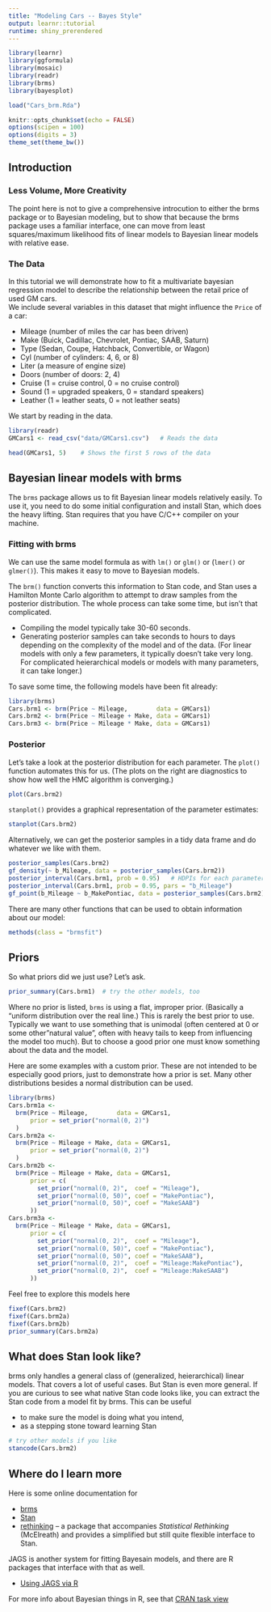 ```yaml
---
title: "Modeling Cars -- Bayes Style"
output: learnr::tutorial
runtime: shiny_prerendered
---
```


```r
library(learnr)
library(ggformula)
library(mosaic)
library(readr)      
library(brms)
library(bayesplot)

load("Cars_brm.Rda")

knitr::opts_chunk$set(echo = FALSE)
options(scipen = 100)
options(digits = 3)
theme_set(theme_bw())
```


## Introduction



### Less Volume, More Creativity

The point here is not to give a comprehensive introcution to either 
the brms package or to Bayesian modeling, but to show that because the brms package
uses a familiar interface, one can move from least squares/maximum likelihood fits
of linear models to Bayesian linear models with relative ease.

### The Data

In this tutorial we will demonstrate how to fit a multivariate bayesian
regression model to describe the relationship between the retail price of used
GM cars.  
We include several variables in this dataset that might influence the
`Price` of a car:

* Mileage (number of miles the car has been driven)
* Make (Buick, Cadillac, Chevrolet, Pontiac, SAAB, Saturn)
* Type (Sedan, Coupe, Hatchback, Convertible, or Wagon)
* Cyl (number of cylinders: 4, 6, or 8)
* Liter (a measure of engine size)
* Doors (number of doors: 2, 4)
* Cruise (1 = cruise control, 0 = no cruise control)
* Sound (1 = upgraded speakers, 0 = standard speakers)
* Leather (1 = leather seats, 0 = not leather seats)

We start by reading in the data.

```r
library(readr)
GMCars1 <- read_csv("data/GMCars1.csv")   # Reads the data 

head(GMCars1, 5)    # Shows the first 5 rows of the data 
```

## Bayesian linear models with brms

The `brms` package allows us to fit Bayesian linear models relatively easily.  To use it,
you need to do some initial configuration and install Stan, which does the heavy lifting.
Stan requires that you have C/C++ compiler on your machine.

### Fitting with brms

We can use the same model formula as with `lm()` or `glm()` or (`lmer()` or `glmer()`). 
This makes it easy to move to Bayesian models.

The `brm()` function converts this information
to Stan code, and Stan uses a Hamilton Monte Carlo algorithm to attempt to draw samples
from the posterior distribution.  The whole process can take some time, but isn't that 
complicated.

  * Compiling the model typically take 30-60 seconds.
  * Generating posterior samples can take seconds to hours to days depending on the complexity
  of the model and of the data.  (For linear models with only a few parameters, it typically
  doesn't take very long.  For complicated heierarchical models or models with many parameters,
  it can take longer.)
  
To save some time, the following models have been fit already:


```r
library(brms)
Cars.brm1 <- brm(Price ~ Mileage,        data = GMCars1)
Cars.brm2 <- brm(Price ~ Mileage + Make, data = GMCars1) 
Cars.brm3 <- brm(Price ~ Mileage * Make, data = GMCars1) 
```

### Posterior

Let's take a look at the posterior distribution for each parameter. 
The `plot()` function automates this for us.
(The plots on the right are diagnostics to show how well the HMC algorithm is converging.)

```r
plot(Cars.brm2)
```

`stanplot()` provides a graphical representation of the parameter estimates:

```r
stanplot(Cars.brm2)
```

Alternatively, we can get the posterior samples in a tidy data frame and do
whatever we like with them.

```r
posterior_samples(Cars.brm2)
gf_density(~ b_Mileage, data = posterior_samples(Cars.brm2))
posterior_interval(Cars.brm1, prob = 0.95)   # HDPIs for each parameter
posterior_interval(Cars.brm1, prob = 0.95, pars = "b_Mileage")  
gf_point(b_Mileage ~ b_MakePontiac, data = posterior_samples(Cars.brm2))
```

There are many other functions that can be used to obtain information about our model:

```r
methods(class = "brmsfit")
```

## Priors

So what priors did we just use?  Let's ask.

```r
prior_summary(Cars.brm1)  # try the other models, too
```

Where no prior is listed, `brms` is using a flat, improper prior.  (Basically a "uniform 
distribution over the real line.)  This is rarely the best prior to use.  Typically we
want to use something that is unimodal (often centered at 0 or some other "natural value", 
often with heavy tails to keep from influencing the model too much).  But to choose a good
prior one must know something about the data and the model.


Here are some examples with a custom prior.  These are not intended to be especially 
good priors, just to demonstrate how a prior is set.  Many other distributions besides
a normal distribution can be used.


```r
library(brms)
Cars.brm1a <- 
  brm(Price ~ Mileage,        data = GMCars1,
      prior = set_prior("normal(0, 2)")
  )
Cars.brm2a <- 
  brm(Price ~ Mileage + Make, data = GMCars1, 
      prior = set_prior("normal(0, 2)")
  )  
Cars.brm2b <- 
  brm(Price ~ Mileage + Make, data = GMCars1, 
      prior = c(
        set_prior("normal(0, 2)",  coef = "Mileage"),
        set_prior("normal(0, 50)", coef = "MakePontiac"),
        set_prior("normal(0, 50)", coef = "MakeSAAB")
      ))  
Cars.brm3a <- 
  brm(Price ~ Mileage * Make, data = GMCars1,
      prior = c(
        set_prior("normal(0, 2)",  coef = "Mileage"),
        set_prior("normal(0, 50)", coef = "MakePontiac"),
        set_prior("normal(0, 50)", coef = "MakeSAAB"),
        set_prior("normal(0, 2)",  coef = "Mileage:MakePontiac"),
        set_prior("normal(0, 2)",  coef = "Mileage:MakeSAAB")
      ))  
```

Feel free to explore this models here

```r
fixef(Cars.brm2)
fixef(Cars.brm2a)
fixef(Cars.brm2b)
prior_summary(Cars.brm2a)
```


## What does Stan look like?

brms only handles a general class of (generalized, heierarchical) linear models.  That covers
a lot of useful cases.  But Stan is even more general.  If you are curious to see what native
Stan code looks like, you can extract the Stan code from a model fit by brms.
This can be useful

* to make sure the model is doing what you intend,
* as a stepping stone toward learning Stan


```r
# try other models if you like
stancode(Cars.brm2)
```


## Where do I learn more

Here is some online documentation for

* [brms](https://github.com/paul-buerkner/brms)
* [Stan](https://mc-stan.org/)
* [rethinking](https://github.com/rmcelreath/rethinking) -- a package that accompanies
*Statistical Rethinking* (McElreath) and provides a simplified but still quite
flexible interface to Stan.

JAGS is another system for fitting Bayesain models, and there are R packages that interface
with that as well.  

* [Using JAGS via R](http://www.jkarreth.net/files/bayes-cph_Tutorial-JAGS.pdf)

For more info about Bayesian things in R, see that [CRAN task view](https://cran.r-project.org/web/views/Bayesian.html)

